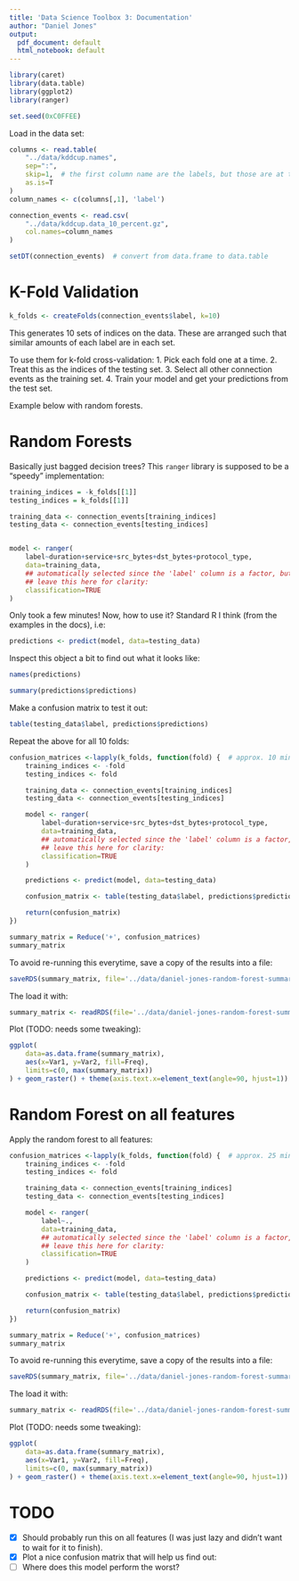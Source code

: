 ```yaml
---
title: 'Data Science Toolbox 3: Documentation'
author: "Daniel Jones"
output:
  pdf_document: default
  html_notebook: default
---
```


```r
library(caret)
library(data.table)
library(ggplot2)
library(ranger)

set.seed(0xC0FFEE)
```

Load in the data set:
```r
columns <- read.table(
    "../data/kddcup.names",
    sep=":",
    skip=1,  # the first column name are the labels, but those are at the end!
    as.is=T
)
column_names <- c(columns[,1], 'label')

connection_events <- read.csv(
    "../data/kddcup.data_10_percent.gz",
    col.names=column_names
)

setDT(connection_events)  # convert from data.frame to data.table
```


# K-Fold Validation

```r
k_folds <- createFolds(connection_events$label, k=10)
```

This generates 10 sets of indices on the data. These are arranged such that similar amounts of each label are in each set.

To use them for k-fold cross-validation:
  1. Pick each fold one at a time.
  2. Treat this as the indices of the testing set.
  3. Select all other connection events as the training set.
  4. Train your model and get your predictions from the test set.

Example below with random forests.


# Random Forests

Basically just bagged decision trees? This `ranger` library is supposed to be a "speedy" implementation:

```r
training_indices = -k_folds[[1]]
testing_indices = k_folds[[1]]

training_data <- connection_events[training_indices]
testing_data <- connection_events[testing_indices]


model <- ranger(
    label~duration+service+src_bytes+dst_bytes+protocol_type,
    data=training_data,
    ## automatically selected since the 'label' column is a factor, but
    ## leave this here for clarity:
    classification=TRUE
)
```

Only took a few minutes! Now, how to use it? Standard R I think (from the examples in the docs), i.e:

```r
predictions <- predict(model, data=testing_data)
```
Inspect this object a bit to find out what it looks like:

```r
names(predictions)
```

```r
summary(predictions$predictions)
```


Make a confusion matrix to test it out:
```r
table(testing_data$label, predictions$predictions)
```


Repeat the above for all 10 folds:
```r
confusion_matrices <-lapply(k_folds, function(fold) {  # approx. 10 minutes
    training_indices <- -fold
    testing_indices <- fold

    training_data <- connection_events[training_indices]
    testing_data <- connection_events[testing_indices]

    model <- ranger(
        label~duration+service+src_bytes+dst_bytes+protocol_type,
        data=training_data,
        ## automatically selected since the 'label' column is a factor, but
        ## leave this here for clarity:
        classification=TRUE
    )

    predictions <- predict(model, data=testing_data)

    confusion_matrix <- table(testing_data$label, predictions$predictions)

    return(confusion_matrix)
})
```


```r
summary_matrix = Reduce('+', confusion_matrices)
summary_matrix
```

To avoid re-running this everytime, save a copy of the results into a file:
```r
saveRDS(summary_matrix, file='../data/daniel-jones-random-forest-summary-matrix-some-features.rds')
```

The load it with:
```r
summary_matrix <- readRDS(file='../data/daniel-jones-random-forest-summary-matrix-some-features.rds')
```

Plot (TODO: needs some tweaking):
```r
ggplot(
    data=as.data.frame(summary_matrix),
    aes(x=Var1, y=Var2, fill=Freq),
    limits=c(0, max(summary_matrix))
) + geom_raster() + theme(axis.text.x=element_text(angle=90, hjust=1))
```


# Random Forest on all features

Apply the random forest to all features:
```r
confusion_matrices <-lapply(k_folds, function(fold) {  # approx. 25 minutes
    training_indices <- -fold
    testing_indices <- fold

    training_data <- connection_events[training_indices]
    testing_data <- connection_events[testing_indices]

    model <- ranger(
        label~.,
        data=training_data,
        ## automatically selected since the 'label' column is a factor, but
        ## leave this here for clarity:
        classification=TRUE
    )

    predictions <- predict(model, data=testing_data)

    confusion_matrix <- table(testing_data$label, predictions$predictions)

    return(confusion_matrix)
})
```

```r
summary_matrix = Reduce('+', confusion_matrices)
summary_matrix
```

To avoid re-running this everytime, save a copy of the results into a file:
```r
saveRDS(summary_matrix, file='../data/daniel-jones-random-forest-summary-matrix-all-features.rds')
```

The load it with:
```r
summary_matrix <- readRDS(file='../data/daniel-jones-random-forest-summary-matrix-all-features.rds')
```

Plot (TODO: needs some tweaking):
```r
ggplot(
    data=as.data.frame(summary_matrix),
    aes(x=Var1, y=Var2, fill=Freq),
    limits=c(0, max(summary_matrix))
) + geom_raster() + theme(axis.text.x=element_text(angle=90, hjust=1))
```




# TODO
- [x] Should probably run this on all features (I was just lazy and didn't want to wait for it to finish).
- [x] Plot a nice confusion matrix that will help us find out:
- [ ] Where does this model perform the worst?
